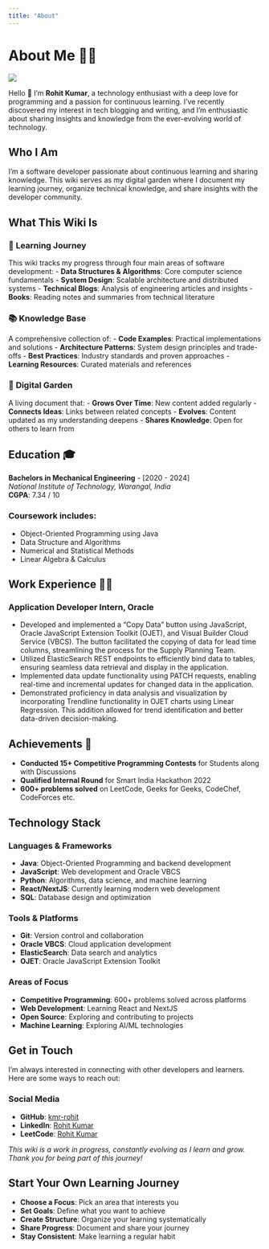 ```yaml
---
title: "About"
---
```


# About Me 👨‍💻

::: {.profile-header}
![](images/profile.jpg){.profile-image}

Hello 👋 I'm **Rohit Kumar**, a technology enthusiast with a deep love for programming and a passion for continuous learning. I've recently discovered my interest in tech blogging and writing, and I'm enthusiastic about sharing insights and knowledge from the ever-evolving world of technology.
:::

## Who I Am

I'm a software developer passionate about continuous learning and sharing knowledge. This wiki serves as my digital garden where I document my learning journey, organize technical knowledge, and share insights with the developer community.

## What This Wiki Is
 
### 🎯 **Learning Journey**
This wiki tracks my progress through four main areas of software development:
- **Data Structures & Algorithms**: Core computer science fundamentals
- **System Design**: Scalable architecture and distributed systems
- **Technical Blogs**: Analysis of engineering articles and insights
- **Books**: Reading notes and summaries from technical literature

### 📚 **Knowledge Base**
A comprehensive collection of:
- **Code Examples**: Practical implementations and solutions
- **Architecture Patterns**: System design principles and trade-offs
- **Best Practices**: Industry standards and proven approaches
- **Learning Resources**: Curated materials and references

### 🌱 **Digital Garden**
A living document that:
- **Grows Over Time**: New content added regularly
- **Connects Ideas**: Links between related concepts
- **Evolves**: Content updated as my understanding deepens
- **Shares Knowledge**: Open for others to learn from

## Education 🎓

**Bachelors in Mechanical Engineering** - [2020 - 2024]  
*National Institute of Technology, Warangal, India*  
**CGPA**: 7.34 / 10

### Coursework includes:
- Object-Oriented Programming using Java
- Data Structure and Algorithms
- Numerical and Statistical Methods
- Linear Algebra & Calculus

## Work Experience 🧑‍💻

### **Application Developer Intern, Oracle**
- Developed and implemented a "Copy Data" button using JavaScript, Oracle JavaScript Extension Toolkit (OJET), and Visual Builder Cloud Service (VBCS). The button facilitated the copying of data for lead time columns, streamlining the process for the Supply Planning Team.
- Utilized ElasticSearch REST endpoints to efficiently bind data to tables, ensuring seamless data retrieval and display in the application.
- Implemented data update functionality using PATCH requests, enabling real-time and incremental updates for changed data in the application.
- Demonstrated proficiency in data analysis and visualization by incorporating Trendline functionality in OJET charts using Linear Regression. This addition allowed for trend identification and better data-driven decision-making.

## Achievements 🏅

- **Conducted 15+ Competitive Programming Contests** for Students along with Discussions
- **Qualified Internal Round** for Smart India Hackathon 2022
- **600+ problems solved** on LeetCode, Geeks for Geeks, CodeChef, CodeForces etc.

## Technology Stack

### **Languages & Frameworks**
- **Java**: Object-Oriented Programming and backend development
- **JavaScript**: Web development and Oracle VBCS
- **Python**: Algorithms, data science, and machine learning
- **React/NextJS**: Currently learning modern web development
- **SQL**: Database design and optimization

### **Tools & Platforms**
- **Git**: Version control and collaboration
- **Oracle VBCS**: Cloud application development
- **ElasticSearch**: Data search and analytics
- **OJET**: Oracle JavaScript Extension Toolkit

### **Areas of Focus**
- **Competitive Programming**: 600+ problems solved across platforms
- **Web Development**: Learning React and NextJS
- **Open Source**: Exploring and contributing to projects
- **Machine Learning**: Exploring AI/ML technologies


## Get in Touch

I'm always interested in connecting with other developers and learners. Here are some ways to reach out:

### **Social Media**
- **GitHub**: [kmr-rohit](https://github.com/kmr-rohit)
- **LinkedIn**: [Rohit Kumar](https://linkedin.com/in/rr7433446)
- **LeetCode**: [Rohit Kumar](https://leetcode.com/kmr-rohit)

*This wiki is a work in progress, constantly evolving as I learn and grow. Thank you for being part of this journey!*

::: {.callout-tip}
## Start Your Own Learning Journey
- **Choose a Focus**: Pick an area that interests you
- **Set Goals**: Define what you want to achieve
- **Create Structure**: Organize your learning systematically
- **Share Progress**: Document and share your journey
- **Stay Consistent**: Make learning a regular habit
:::